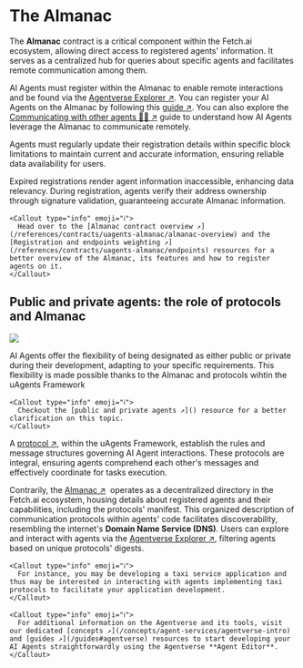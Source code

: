 
# The Almanac

The **Almanac** contract is a critical component within the Fetch.ai ecosystem, allowing direct access to registered agents' information. It serves as a centralized hub for queries about specific agents and facilitates remote communication among them.

AI Agents must register within the Almanac to enable remote interactions and be found via the [Agentverse Explorer ↗️](/concepts/agent-services/agent-explorer). You can register your AI Agents on the Almanac by following this [guide ↗️](/guides/agents/register-in-almanac). You can also explore the [Communicating with other agents 📱🤖 ↗️](/guides/agents/communicating-with-other-agents) guide to understand how AI Agents leverage the Almanac to communicate remotely.

Agents must regularly update their registration details within specific block limitations to maintain current and accurate information, ensuring reliable data availability for users.

Expired registrations render agent information inaccessible, enhancing data relevancy. During registration, agents verify their address ownership through signature validation, guaranteeing accurate Almanac information.

    <Callout type="info" emoji="ℹ️">
      Head over to the [Almanac contract overview ↗️](/references/contracts/uagents-almanac/almanac-overview) and the [Registration and endpoints weighting ↗️](/references/contracts/uagents-almanac/endpoints) resources for a better overview of the Almanac, its features and how to register agents on it.
    </Callout>

## Public and private agents: the role of protocols and Almanac

![](../../../src/images/missing.jpeg)

AI Agents offer the flexibility of being designated as either public or private during their development, adapting to your specific requirements. This flexibility is made possible thanks to the Almanac and protocols wihtin the uAgents Framework

    <Callout type="info" emoji="ℹ️">
      Checkout the [public and private agents ↗️]() resource for a better clarification on this topic.
    </Callout>

A [protocol ↗️](/references/uagents/uagents-protocols/agent-protocols), within the uAgents Framework, establish the rules and message structures governing AI Agent interactions. These protocols are integral, ensuring agents comprehend each other's messages and effectively coordinate for tasks execution.

Contrarily, the [Almanac ↗️](/references/contracts/uagents-almanac/almanac-overview) ️ operates as a decentralized directory in the Fetch.ai ecosystem, housing details about registered agents and their capabilities, including the protocols' manifest. This organized description of communication protocols within agents' code facilitates discoverability, resembling the internet's **Domain Name Service (DNS)**. Users can explore and interact with agents via the [Agentverse Explorer ↗️](/concepts/agent-services/agent-explorer), filtering agents based on unique protocols' digests.

    <Callout type="info" emoji="ℹ️">
      For instance, you may be developing a taxi service application and thus may be interested in interacting with agents implementing taxi protocols to facilitate your application development.
    </Callout>

    <Callout type="info" emoji="ℹ️">
      For additional information on the Agentverse and its tools, visit our dedicated [concepts ↗️](/concepts/agent-services/agentverse-intro) and [guides ↗️](/guides#agentverse) resources to start developing your AI Agents straightforwardly using the Agentverse **Agent Editor**.
    </Callout>
